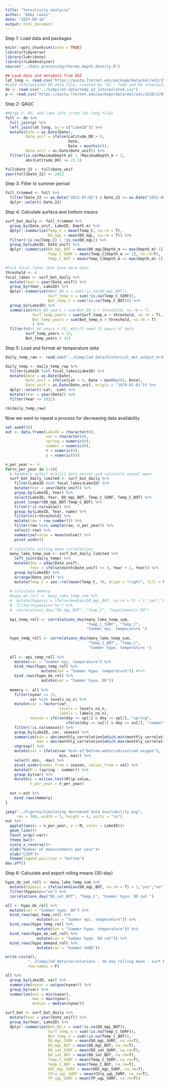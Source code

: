 ```yaml
---
title: "Sensitivity analysis"
author: "Abby Lewis"
date: "2025-09-16"
output: html_document
---
```


Step 1: Load data and packages

```r
knitr::opts_chunk$set(echo = TRUE)
library(tidyverse)
library(lubridate)
library(rLakeAnalyzer)
source("../Data processing/thermo.depth.density.R")

## Load data and metadata from EDI
lat_long <- read.csv("https://pasta.lternet.edu/package/data/eml/edi/1530/1/fadd3eaa25b5fdd1fc4efba70e660579")
#Load interpolated DO data file, created by "02 - Temp and DO interpolation.Rmd"
do <- read.csv("../Compiled data/temp_o2_interpolated.csv")
p <- read.csv("https://pasta.lternet.edu/package/data/eml/edi/1530/1/0ece9d7b67cd49741ed7ee60192832e4")
```

Step 2: QAQC

```r
#Merge P, DO, and lake info (from lat long file)
full <- do %>%
  full_join(p) %>%
  left_join(lat_long, by = c("LakeID")) %>%
  mutate(Date = as.Date(Date),
         Date_unif = ifelse(Latitude_DD > 0,
                            Date,
                            Date + months(6)),
         Date_unif = as.Date(Date_unif)) %>%
  filter(is.na(MaximumDepth_m) | !MaximumDepth_m < 3,
         abs(Latitude_DD) >= 23.5)

full$Date_22 <- full$Date_unif
year(full$Date_22) <- 2022
```

Step 3: Filter to summer period

```r
full_trimmed <- full %>%
  filter(Date_22 >= as.Date("2022-07-01") & Date_22 <= as.Date("2022-08-31")) %>%
  dplyr::select(-Date_22)
```

Step 4: Calculate surface and bottom means

```r
surf_bot_daily <- full_trimmed %>%
  group_by(Date_unif, LakeID, Depth_m) %>%
  dplyr::summarize(Temp_C = mean(Temp_C, na.rm = T),
                   DO_mgL = mean(DO_mgL, na.rm = T)) %>%
  filter(!is.na(Temp_C) | !is.na(DO_mgL)) %>%
  group_by(LakeID, Date_unif) %>%
  dplyr::summarize(DO_mgL_BOT = mean(DO_mgL[Depth_m >= max(Depth_m)-1], na.rm=T),
                   Temp_C_SURF = mean(Temp_C[Depth_m == 1], na.rm=T),
                   Temp_C_BOT = mean(Temp_C[Depth_m >= max(Depth_m)-1], na.rm=T)) 

#Pick focal lakes that have more data
threshold <- 4
focal_lakes <- surf_bot_daily %>%
  mutate(Year = year(Date_unif)) %>%
  group_by(Year, LakeID) %>%
  dplyr::summarize(#Bot_DO_n = sum(!is.na(DO_mgL_BOT)),
                   Surf_temp_n = sum(!is.na(Temp_C_SURF)),
                   Bot_temp_n = sum(!is.na(Temp_C_BOT))) %>%
  group_by(LakeID) %>%
  summarize(#Bot_DO_years = sum(Bot_DO_n > threshold, na.rm = T),
            Surf_temp_years = sum(Surf_temp_n > threshold, na.rm = T),
            Bot_temp_years = sum(Bot_temp_n > threshold, na.rm = T)
            ) %>%
  filter(#Bot_DO_years > 15, #Still need 15 years of data
         Surf_temp_years > 15,
         Bot_temp_years > 15)
```

Step 5: Load and format air temperature data

```r
daily_temp_raw <- read.csv("../Compiled data/historical_met_output_era5_daily.csv")

daily_temp <- daily_temp_raw %>%
  filter(LakeID %in% focal_lakes$LakeID) %>%
  mutate(Date = as.Date(Date),
         Date_unif = ifelse(Lat < 0, Date + months(6), Date),
         Date_unif = as.Date(Date_unif, origin = "1970-01-01")) %>%
  dplyr::select(-Lat, -Lon) %>%
  mutate(Year = year(Date)) %>%
  filter(Year <= 2022)

rm(daily_temp_raw)
```

Now we want to repeat a process for decreasing data availability

```r
set.seed(50)
out <- data.frame(LakeID = character(0),
                  var = character(0),
                  spring = numeric(0),
                  summer = numeric(0),
                  M = numeric(0),
                  p = numeric(0))

n_per_year <- 4
for(n_per_year in 1:4){
  # Randomly select 4/3/2/1 data points and calculate annual mean
  surf_bot_daily_limited <- surf_bot_daily %>%
    filter(LakeID %in% focal_lakes$LakeID) %>%
    mutate(Year = year(Date_unif)) %>%
    group_by(LakeID, Year) %>%
    select(LakeID, Year, DO_mgL_BOT, Temp_C_SURF, Temp_C_BOT) %>%
    pivot_longer(DO_mgL_BOT:Temp_C_BOT) %>%
    filter(!is.na(value)) %>%
    group_by(LakeID, Year, name) %>%
    filter(n()>threshold) %>%
    mutate(row = row_number()) %>%
    filter(row %in% sample(row, n_per_year)) %>%
    select(-row) %>%
    summarize(value = mean(value)) %>%
    pivot_wider()
  
  # Calculate rolling mean correlations
  many_lake_temp_sum <- surf_bot_daily_limited %>%
    left_join(daily_temp) %>%
    mutate(doy = yday(Date_unif),
           Year = ifelse(month(Date_unif) >= 9, Year + 1, Year)) %>%
    group_by(LakeID) %>%
    arrange(Date_unif) %>%
    mutate(Temp_C = zoo::rollmean(Temp_C, 30, align = "right", fill = NA))
  
  # Calculate memory
  #hypo_do_roll <- many_lake_temp_sum %>%
  #  mutate(hypoxic = ifelse(median(DO_mgL_BOT, na.rm = T) < 1,"yes","no")) %>%
  #  filter(hypoxic=="no") %>%
  #  correlations_doy("DO_mgL_BOT", "Temp_C", "hypolimnetic DO")
  
  epi_temp_roll <- correlations_doy(many_lake_temp_sum, 
                                    "Temp_C_SURF", "Temp_C", 
                                    "Summer epi. temperature ")
  
  hypo_temp_roll <- correlations_doy(many_lake_temp_sum, 
                                     "Temp_C_BOT", "Temp_C", 
                                     "Summer hypo. temperature ")
  
  all <- epi_temp_roll %>%
    mutate(var = "Summer epi. temperature") %>%
    bind_rows(hypo_temp_roll %>%
                mutate(var = "Summer hypo. temperature")) #%>%
    bind_rows(hypo_do_roll %>%
                mutate(var = "Summer hypo. DO"))
  
  memory <- all %>% 
    filter(nyear >= 15,
           var %in% levels_no_n) %>%
    mutate(var = factor(var, 
                        levels = levels_no_n,
                        labels = labels_no_n),
           season = ifelse(doy >= sp[1] & doy <= sp[2], "spring", 
                           ifelse(doy >= su[1] & doy <= su[2], "summer", NA))) %>%
    filter(!is.na(season)) %>%
    group_by(LakeID, var, season) %>%
    summarize(min = abs(monthly_correlation[which.min(monthly_correlation)]),
              max = abs(monthly_correlation[which.max(monthly_correlation)])) %>%
    ungroup() %>%
    mutate(val = ifelse(var %in% c("Bottom-water\ndissolved oxygen"),
                        min, max)) %>%
    select(-min, -max) %>%
    pivot_wider(names_from = season, values_from = val) %>%
    mutate(M = (spring - summer)) %>%
    group_by(var) %>%
    mutate(p = wilcox.test(M)$p.value,
           n_per_year = n_per_year)
  
  out = out %>%
    bind_rows(memory)
}

jpeg("../Figures/Simulating decreased data availability.png", 
     res = 300, width = 5, height = 4, units = "in")
out %>%
  ggplot(aes(x = n_per_year, y = M, color = LakeID))+
  geom_line()+
  facet_wrap(~var)+
  theme_bw()+
  scale_x_reverse()+
  xlab("Number of measurements per year")+
  ylab("CSEM")+
  theme(legend.position = "bottom")
dev.off()
```





Step 6: Calculate and export rolling means (30-day)

```r
hypo_do_sat_roll <- many_lake_temp_sum %>%
  mutate(hypoxic = ifelse(median(DO_mgL_BOT, na.rm = T) < 1,"yes","no")) %>%
  filter(hypoxic=="no") %>%
  correlations_doy("DO_sat_BOT", "Temp_C", "Summer hypo. DO sat ")

all <- hypo_do_roll %>%
  mutate(var = "Summer hypo. DO") %>%
  bind_rows(epi_temp_roll %>%
              mutate(var = "Summer epi. temperature")) %>%
  bind_rows(hypo_temp_roll %>%
              mutate(var = "Summer hypo. temperature")) %>%
  bind_rows(hypo_do_sat_roll %>%
              mutate(var = "Summer hypo. DO sat")) %>%
  bind_rows(hypo_demand_roll %>% 
              mutate(var = "Summer VHOD")) 

write.csv(all, 
          "../Compiled data/Correlations - 30 day rolling mean - surf bot.csv", 
          row.names = F)

all %>%
  group_by(LakeID, var) %>%
  summarize(nyear = unique(nyear)) %>%
  group_by(var) %>%
  summarize(min = min(nyear),
            max = max(nyear),
            median = median(nyear))
```

```r
surf_bot <- surf_bot_daily %>%
  mutate(Year = year(Date_unif)) %>%
  group_by(Year, LakeID) %>%
  dplyr::summarize(Bot_DO_n = sum(!is.na(DO_mgL_BOT)),
                   Surf_temp_n = sum(!is.na(Temp_C_SURF)),
                   Bot_temp_n = sum(!is.na(Temp_C_BOT)),
                   DO_mgL_SURF = mean(DO_mgL_SURF, na.rm=T),
                   DO_mgL_BOT = mean(DO_mgL_BOT, na.rm=T),
                   DO_sat_SURF = mean(DO_sat_SURF, na.rm=T),
                   DO_sat_BOT = mean(DO_sat_BOT, na.rm=T),
                   Temp_C_SURF = mean(Temp_C_SURF, na.rm=T),
                   Temp_C_BOT = mean(Temp_C_BOT, na.rm=T),
                   DOC_mgL_SURF = mean(DOC_mgL_SURF, na.rm=T),
                   Chla_ugL_SURF = mean(Chla_ugL_SURF, na.rm=T),
                   TP_ugL_SURF = mean(TP_ugL_SURF, na.rm=T))
```

